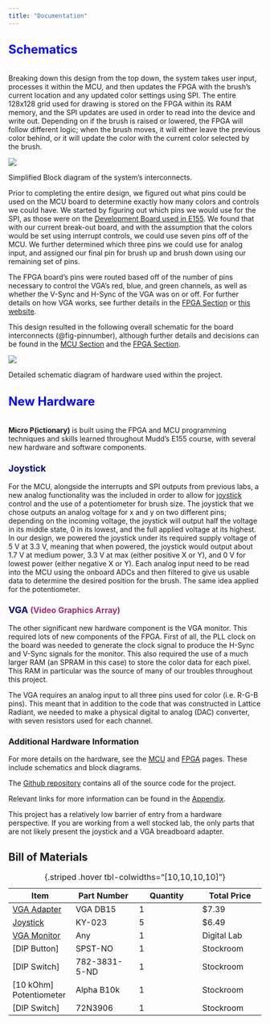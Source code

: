 ```yaml
---
title: "Documentation"
---
```


## <a style="color: blue; font-size: x-large;"> Schematics </a>
\
Breaking down this design from the top down, the system takes user input, processes it within the MCU, and then updates the FPGA with the brush's current location and any updated color settings using SPI.
The entire 128x128 grid used for drawing is stored on the FPGA within its RAM memory, and the SPI updates are used in order to read into the device and write out.
Depending on if the brush is raised or lowered, the FPGA will follow different logic; when the brush moves, it will either leave the previous color behind, or it will update the color with the current color selected by the brush.

:::{#fig-overview}
![](images/simple_block_diag.png)

Simplified Block diagram of the system's interconnects.
:::

Prior to completing the entire design, we figured out what pins could be used on the MCU board to determine exactly how many colors and controls we could have. 
We started by figuring out which pins we would use for the SPI, as those were on the [Development Board used in E155](https://hmc-e155.github.io/assets/doc/E155%20Development%20Board%20Schematic.pdf). 
We found that with our current break-out board, and with the assumption that the colors would be set using interrupt controls, we could use seven pins off of the MCU. 
We further determined which three pins we could use for analog input, and assigned our final pin for brush up and brush down using our remaining set of pins.

The FPGA board's pins were routed based off of the number of pins necessary to control the VGA's red, blue, and green channels, as well as whether the V-Sync and H-Sync of the VGA was on or off. For further details on how VGA works, see further details in the [FPGA Section](./fpga.qmd) or [this website](https://digilent.com/reference/learn/programmable-logic/tutorials/vga-display-congroller/start?srsltid=AfmBOoq9JO9VTrUVDEp53zmMamKq4o6nn7z8SR64hYPTCnaqJVglEiMm).

This design resulted in the following overall schematic for the board interconnects (@fig-pinnumber), although further details and decisions can be found in the [MCU Section](./mcu.qmd) and the [FPGA Section](./fpga.qmd).

:::{#fig-pinnumber}
![](images/pinnumbers_documentation.png)

Detailed schematic diagram of hardware used within the project.
:::

## <a style="color: blue; font-size: x-large;"> New Hardware </a>
\
**Micro P(ictionary)** is built using the FPGA and MCU programming techniques and skills learned throughout Mudd's E155 course, with several new hardware and software components. 


### <a style="color: navy; font-size: large;"> Joystick </a>

For the MCU, alongside the interrupts and SPI outputs from previous labs, a new analog functionality was the included in order to allow for [joystick](https://amazon.com/Partstower-Joystick-Breakout-Arduino-arduino/dp/B06Y1TG2QL/?crid=1O74GZSM0JEX1&dib=eyJ2IjoiMSJ9.t8z-UR2Ik5fC-LmWn2L0BEQtjspMw3F29PEagnGu591WuLP7i0g3GqkJ0PB2NGxsOAes8VeM5E1jsRnjqu1k7fEg840zXMnvw91B-1nGTkDMflLqmjKyc7S9pjZ0VLA8lHKpyz-7UkokXvYPOMjSpkGrxDis0IG6oCe5gQfnnSoeJuxKVTmpAmKMe_-L4OpwQmW-OuAhqUO6gwICHXg7DC5UhRonHv2W3faPPJsIQmo.jT1kmTdlaBQwWo6bBLwWnS9cP3KsCM0E_XFzSv-8tZo&dib_tag=se&sprefix=joystick+breakout+module+game+controller+for+arduino,aps,118) control and the use of a potentiometer for brush size. 
The joystick that we chose outputs an analog voltage for x and y on two different pins; depending on the incoming voltage, the joystick will output half the voltage in its middle state, 0 in its lowest, and the full applied voltage at its highest. 
In our design, we powered the joystick under its required supply voltage of 5 V at 3.3 V, meaning that when powered, the joystick would output about 1.7 V at medium power, 3.3 V at max (either positive X or Y), and 0 V for lowest power (either negative X or Y).
Each analog input need to be read into the MCU using the onboard ADCs and then filtered to give us usable data to determine the desired position for the brush. The same idea applied for the potentiometer.

### <a style="color: navy; font-size: large;"> VGA </a><a style="color: #a12d77; font-size: medium;"> (Video Graphics Array) </a>

The other significant new hardware component is the VGA monitor. 
This required lots of new components of the FPGA. 
First of all, the PLL clock on the board was needed to generate the clock signal to produce the H-Sync and V-Sync signals for the monitor. This also required the use of a much larger RAM (an SPRAM in this case) to store the color data for each pixel. This RAM in particular was the source of many of our troubles throughout this project.

The VGA requires an analog input to all three pins used for color (i.e. R-G-B pins). This meant that in addition to the code that was constructed in Lattice Radiant, we needed to make a physical digital to analog (DAC) converter, with seven resistors used for each channel.

### Additional Hardware Information

For more details on the hardware, see the [MCU](./mcu) and [FPGA](./fpga) pages. These include schematics and block diagrams. 

The [Github repository](https://github.com/jordancarlin/e155-project) contains all of the source code for the project. 

Relevant links for more information can be found in the [Appendix](./appendices.qmd).

This project has a relatively low barrier of entry from a hardware perspective.
If you are working from a well stocked lab, the only parts that are not likely present the joystick and a VGA breadboard adapter.


## Bill of Materials

| Item | Part Number | Quantity | Total Price |
|-|-|-|-|
| [VGA Adapter](https://amazon.com/risingsaplings-Solderless-Connector-Adapter-Plate/dp/B097BWJKB4/?crid=2O7DJ1KN9CDOS&dib=eyJ2IjoiMSJ9.JFSd3O-fIE-0Tmc8qyX8lPE4uidOI6FkR_5_ClClEv6kBjCS1SzW4_pJgL1WtP7wod2quIBTjx2oHrmoD_xPxK-CpmXuk7N72Jy6PkGDwZK2FNH_1z2iF_gnH7OKV9b8mM2ZDqLNmZFfx2A5r6e1bOCUZsTHrlQGq0qfGjhG3YA0DxTXNUkN0P2PY2tceXacBq5xRSwHY9R3p6ih8-LgTRFsgwyx29rN_7duxPbFZ9A.HiCryg4ckYKAHBcJ1lITEMN_yUXOEPZYQq1QPaB5aBo&dib_tag=se&sprefix=vga+bread,aps,145) | VGA DB15 | 1 | $7.39 |
| [Joystick](https://amazon.com/Partstower-Joystick-Breakout-Arduino-arduino/dp/B06Y1TG2QL/?crid=1O74GZSM0JEX1&dib=eyJ2IjoiMSJ9.t8z-UR2Ik5fC-LmWn2L0BEQtjspMw3F29PEagnGu591WuLP7i0g3GqkJ0PB2NGxsOAes8VeM5E1jsRnjqu1k7fEg840zXMnvw91B-1nGTkDMflLqmjKyc7S9pjZ0VLA8lHKpyz-7UkokXvYPOMjSpkGrxDis0IG6oCe5gQfnnSoeJuxKVTmpAmKMe_-L4OpwQmW-OuAhqUO6gwICHXg7DC5UhRonHv2W3faPPJsIQmo.jT1kmTdlaBQwWo6bBLwWnS9cP3KsCM0E_XFzSv-8tZo&dib_tag=se&sprefix=joystick+breakout+module+game+controller+for+arduino,aps,118) | KY-023 | 5 | $6.49 |
| [VGA Monitor]() | Any | 1 | Digital Lab |
| [DIP Button] | SPST-NO | 1 | Stockroom |
| [DIP Switch] | 782-3831-5-ND | 1 | Stockroom |
| [10 kOhm] Potentiometer | Alpha B10k | 1 | Stockroom |
| [DIP Switch] | 72N3906 | 1 | Stockroom |

: {.striped .hover tbl-colwidths="[10,10,10,10]"}